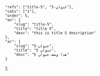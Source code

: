 ---
---
    "refs": ["title-5", "عنوان-5"],
	"cats": ["1"],
	"order": 5,
	"en": {
		"slug": "title-5",
        "title": "title 5",
		"desc": "this is title 5 description"
	},
	"ar": {
		"slug": "عنوان-5",
        "title": "عنوان 5",
		"desc": "هذا وصف عنوان 5"
	}
};